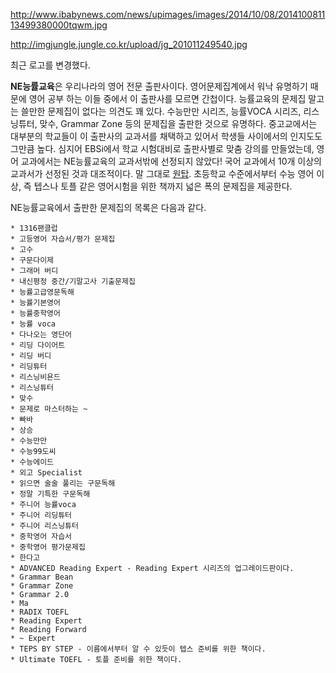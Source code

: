 http://www.ibabynews.com/news/upimages/images/2014/10/08/201410081113499380000tqwm.jpg

http://imgjungle.jungle.co.kr/upload/jg_201011249540.jpg

최근 로고를 변경했다.


'''NE능률교육'''은 우리나라의 영어 전문 출판사이다. 영어문제집계에서 워낙 유명하기 때문에 영어 공부 하는 이들 중에서 이 출판사를 모르면 간첩이다. 능률교육의 문제집 말고는 쓸만한 문제집이 없다는 의견도 꽤 있다. 수능만만 시리즈, 능률VOCA 시리즈, 리스닝튜터, 맞수, Grammar Zone 등의 문제집을 출판한 것으로 유명하다. 중고교에서는 대부분의 학교들이 이 출판사의 교과서를 채택하고 있어서 학생들 사이에서의 인지도도 그만큼 높다. 심지어 EBSi에서 학교 시험대비로 출판사별로 맞춤 강의를 만들었는데, 영어 교과에서는 NE능률교육의 교과서밖에 선정되지 않았다! 국어 교과에서 10개 이상의 교과서가 선정된 것과 대조적이다. 말 그대로 [[원탑]]. 초등학교 수준에서부터 수능 영어 이상, 즉 텝스나 토플 같은 영어시험을 위한 책까지 넓은 폭의 문제집을 제공한다.


NE능률교육에서 출판한 문제집의 목록은 다음과 같다.

 * 1316팬클럽
 * 고등영어 자습서/평가 문제집
 * 고수
 * 구문다이제
 * 그래머 버디
 * 내신평정 중간/기말고사 기출문제집
 * 능률고급영문독해
 * 능률기본영어
 * 능률중학영어
 * 능률 voca
 * 다나오는 영단어
 * 리딩 다이어트
 * 리딩 버디
 * 리딩튜터
 * 리스닝비욘드
 * 리스닝튜터
 * 맞수
 * 문제로 마스터하는 ~
 * 빠바
 * 상승
 * 수능만만
 * 수능99도씨
 * 수능에이드
 * 외고 Specialist
 * 읽으면 술술 풀리는 구문독해
 * 정말 기특한 구문독해
 * 주니어 능률voca
 * 주니어 리딩튜터
 * 주니어 리스닝튜터
 * 중학영어 자습서
 * 중학영어 평가문제집
 * 한다고
 * ADVANCED Reading Expert - Reading Expert 시리즈의 업그레이드판이다.
 * Grammar Bean
 * Grammar Zone
 * Grammar 2.0
 * Ma
 * RADIX TOEFL
 * Reading Expert
 * Reading Forward
 * ~ Expert
 * TEPS BY STEP - 이름에서부터 알 수 있듯이 텝스 준비를 위한 책이다.
 * Ultimate TOEFL - 토플 준비를 위한 책이다.
